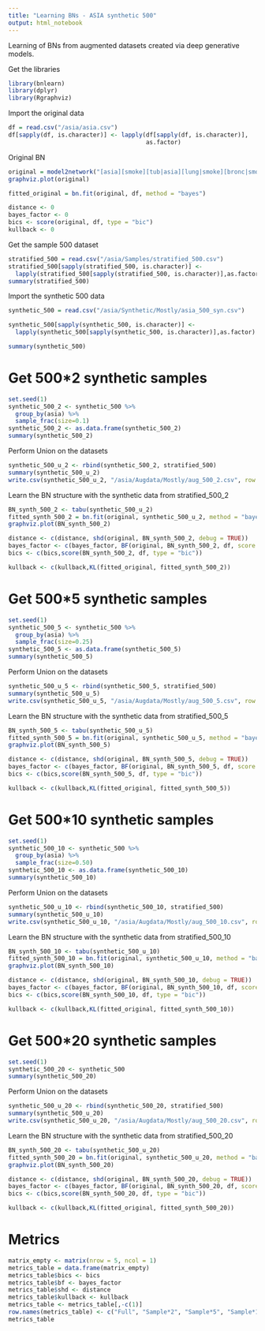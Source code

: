 ```yaml
---
title: "Learning BNs - ASIA synthetic 500"
output: html_notebook
---
```


Learning of BNs from augmented datasets created via deep generative models.

Get the libraries
```r
library(bnlearn)
library(dplyr)
library(Rgraphviz)
```

Import the original data
```r
df = read.csv("/asia/asia.csv")
df[sapply(df, is.character)] <- lapply(df[sapply(df, is.character)], 
                                       as.factor)
```
Original BN
```r
original = model2network("[asia][smoke][tub|asia][lung|smoke][bronc|smoke][dysp|bronc:either][either|tub:lung][xray|either]")
graphviz.plot(original)

fitted_original = bn.fit(original, df, method = "bayes")

distance <- 0
bayes_factor <- 0
bics <- score(original, df, type = "bic")
kullback <- 0
```

Get the sample 500 dataset
```r
stratified_500 = read.csv("/asia/Samples/stratified_500.csv")
stratified_500[sapply(stratified_500, is.character)] <- 
  lapply(stratified_500[sapply(stratified_500, is.character)],as.factor)
summary(stratified_500)
```

Import the synthetic 500 data
```r
synthetic_500 = read.csv("/asia/Synthetic/Mostly/asia_500_syn.csv")

synthetic_500[sapply(synthetic_500, is.character)] <- 
  lapply(synthetic_500[sapply(synthetic_500, is.character)],as.factor)

summary(synthetic_500)
```

# Get 500*2 synthetic samples
```r
set.seed(1)
synthetic_500_2 <- synthetic_500 %>%
  group_by(asia) %>%
  sample_frac(size=0.1)
synthetic_500_2 <- as.data.frame(synthetic_500_2)
summary(synthetic_500_2)
```

Perform Union on the datasets
```r
synthetic_500_u_2 <- rbind(synthetic_500_2, stratified_500)
summary(synthetic_500_u_2)
write.csv(synthetic_500_u_2, "/asia/Augdata/Mostly/aug_500_2.csv", row.names=FALSE)
```

Learn the BN structure with the synthetic data from stratified_500_2
```r
BN_synth_500_2 <- tabu(synthetic_500_u_2)
fitted_synth_500_2 = bn.fit(original, synthetic_500_u_2, method = "bayes")
graphviz.plot(BN_synth_500_2)

distance <- c(distance, shd(original, BN_synth_500_2, debug = TRUE))
bayes_factor <- c(bayes_factor, BF(original, BN_synth_500_2, df, score = "bds"))
bics <- c(bics,score(BN_synth_500_2, df, type = "bic"))

kullback <- c(kullback,KL(fitted_original, fitted_synth_500_2))
```

# Get 500*5 synthetic samples
```r
set.seed(1)
synthetic_500_5 <- synthetic_500 %>%
  group_by(asia) %>%
  sample_frac(size=0.25)
synthetic_500_5 <- as.data.frame(synthetic_500_5)
summary(synthetic_500_5)
```

Perform Union on the datasets
```r
synthetic_500_u_5 <- rbind(synthetic_500_5, stratified_500)
summary(synthetic_500_u_5)
write.csv(synthetic_500_u_5, "/asia/Augdata/Mostly/aug_500_5.csv", row.names=FALSE)
```

Learn the BN structure with the synthetic data from stratified_500_5
```r
BN_synth_500_5 <- tabu(synthetic_500_u_5)
fitted_synth_500_5 = bn.fit(original, synthetic_500_u_5, method = "bayes")
graphviz.plot(BN_synth_500_5)

distance <- c(distance, shd(original, BN_synth_500_5, debug = TRUE))
bayes_factor <- c(bayes_factor, BF(original, BN_synth_500_5, df, score = "bds"))
bics <- c(bics,score(BN_synth_500_5, df, type = "bic"))

kullback <- c(kullback,KL(fitted_original, fitted_synth_500_5))
```

# Get 500*10 synthetic samples
```r
set.seed(1)
synthetic_500_10 <- synthetic_500 %>%
  group_by(asia) %>%
  sample_frac(size=0.50)
synthetic_500_10 <- as.data.frame(synthetic_500_10)
summary(synthetic_500_10)
```

Perform Union on the datasets
```r
synthetic_500_u_10 <- rbind(synthetic_500_10, stratified_500)
summary(synthetic_500_u_10)
write.csv(synthetic_500_u_10, "/asia/Augdata/Mostly/aug_500_10.csv", row.names=FALSE)
```

Learn the BN structure with the synthetic data from stratified_500_10
```r
BN_synth_500_10 <- tabu(synthetic_500_u_10)
fitted_synth_500_10 = bn.fit(original, synthetic_500_u_10, method = "bayes")
graphviz.plot(BN_synth_500_10)

distance <- c(distance, shd(original, BN_synth_500_10, debug = TRUE))
bayes_factor <- c(bayes_factor, BF(original, BN_synth_500_10, df, score = "bds"))
bics <- c(bics,score(BN_synth_500_10, df, type = "bic"))

kullback <- c(kullback,KL(fitted_original, fitted_synth_500_10))
```

# Get 500*20 synthetic samples
```r
set.seed(1)
synthetic_500_20 <- synthetic_500
summary(synthetic_500_20)
```

Perform Union on the datasets
```r
synthetic_500_u_20 <- rbind(synthetic_500_20, stratified_500)
summary(synthetic_500_u_20)
write.csv(synthetic_500_u_20, "/asia/Augdata/Mostly/aug_500_20.csv", row.names=FALSE)
```

Learn the BN structure with the synthetic data from stratified_500_20
```r
BN_synth_500_20 <- tabu(synthetic_500_u_20)
fitted_synth_500_20 = bn.fit(original, synthetic_500_u_20, method = "bayes")
graphviz.plot(BN_synth_500_20)

distance <- c(distance, shd(original, BN_synth_500_20, debug = TRUE))
bayes_factor <- c(bayes_factor, BF(original, BN_synth_500_20, df, score = "bds"))
bics <- c(bics,score(BN_synth_500_20, df, type = "bic"))

kullback <- c(kullback,KL(fitted_original, fitted_synth_500_20))
```

# Metrics
```r
matrix_empty <- matrix(nrow = 5, ncol = 1)
metrics_table = data.frame(matrix_empty)
metrics_table$bics <- bics
metrics_table$bf <- bayes_factor
metrics_table$shd <- distance
metrics_table$kullback <- kullback
metrics_table <- metrics_table[,-c(1)]
row.names(metrics_table) <- c("Full", "Sample*2", "Sample*5", "Sample*10", "Sample*20")
metrics_table
```